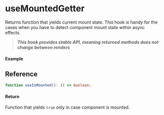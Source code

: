 
<Meta title="Lifecycle/useIsMounted" component={Example} />

# useMountedGetter

Returns function that yields current mount state.
This hook is handy for the cases when you have to detect component mount state within async effects.

> **_This hook provides stable API, meaning returned methods does not change between renders_**

#### Example

<Canvas>
  <Story story={Example} inline />
</Canvas>

## Reference

```ts
function useIsMounted(): () => boolean;
```

#### Return

Function that yields `true` only in case component is mounted.
